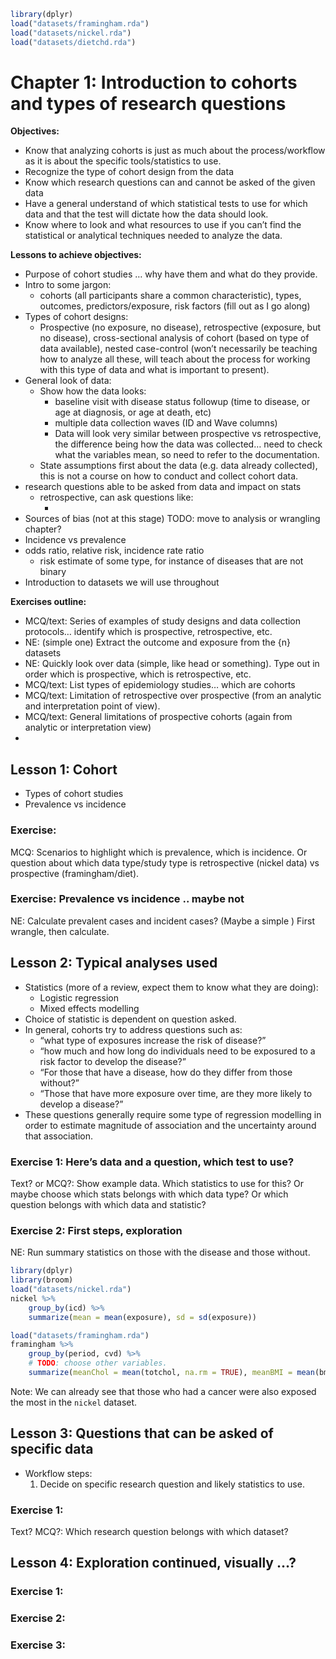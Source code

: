 ```r
library(dplyr)
load("datasets/framingham.rda")
load("datasets/nickel.rda")
load("datasets/dietchd.rda")
```

# Chapter 1: Introduction to cohorts and types of research questions

**Objectives:**

- Know that analyzing cohorts is just as much about the process/workflow as it
is about the specific tools/statistics to use.
- Recognize the type of cohort design from the data
- Know which research questions can and cannot be asked of the given data
- Have a general understand of which statistical tests to use for which data and
that the test will dictate how the data should look.
- Know where to look and what resources to use if you can't find the statistical
or analytical techniques needed to analyze the data.

**Lessons to achieve objectives:**

- Purpose of cohort studies ... why have them and what do they provide.
- Intro to some jargon:
    - cohorts (all participants share a common characteristic), types, outcomes,
    predictors/exposure, risk factors (fill out as I go along)
- Types of cohort designs:
    - Prospective (no exposure, no disease), retrospective (exposure, but no
    disease), cross-sectional analysis of cohort (based on type of data
    available), nested case-control (won't necessarily be teaching how to
    analyze all these, will teach about the process for working with this type
    of data and what is important to present).
- General look of data:
    - Show how the data looks:
        - baseline visit with disease status followup (time to disease, or age
        at diagnosis, or age at death, etc)
        - multiple data collection waves (ID and Wave columns)
        - Data will look very similar between prospective vs retrospective, the
        difference being how the data was collected... need to check what the
        variables mean, so need to refer to the documentation.
    - State assumptions first about the data (e.g. data already collected), this
    is not a course on how to conduct and collect cohort data.
- research questions able to be asked from data and impact on stats
    - retrospective, can ask questions like:
        - 
- Sources of bias (not at this stage) TODO: move to analysis or wrangling chapter?
- Incidence vs prevalence
- odds ratio, relative risk, incidence rate ratio
    - risk estimate of some type, for instance of diseases that are not binary
- Introduction to datasets we will use throughout

**Exercises outline:**

- MCQ/text: Series of examples of study designs and data collection protocols...
identify which is prospective, retrospective, etc.
- NE: (simple one) Extract the outcome and exposure from the {n} datasets
- NE: Quickly look over data (simple, like head or something). Type out in order 
which is prospective, which is retrospective, etc.
- MCQ/text: List types of epidemiology studies... which are cohorts
- MCQ/text: Limitation of retrospective over prospective (from an analytic and
interpretation point of view).
- MCQ/text: General limitations of prospective cohorts (again from analytic or
interpretation view)
- 

## Lesson 1: Cohort
- Types of cohort studies
- Prevalence vs incidence

### Exercise: 
MCQ: Scenarios to highlight which is prevalence, which is incidence.
Or question about which data type/study type is retrospective (nickel data) vs
prospective (framingham/diet).

### Exercise: Prevalence vs incidence .. maybe not
NE: Calculate prevalent cases and incident cases?
(Maybe a simple )
First wrangle, then calculate.

## Lesson 2: Typical analyses used
- Statistics (more of a review, expect them to know what they are doing):
    - Logistic regression
    - Mixed effects modelling
- Choice of statistic is dependent on question asked.
- In general, cohorts try to address questions such as:
    - "what type of exposures increase the risk of disease?"
    - "how much and how long do individuals need to be exposured to a risk factor
    to develop the disease?"
    - "For those that have a disease, how do they differ from those without?"
    - "Those that have more exposure over time, are they more likely to develop a disease?"
- These questions generally require some type of regression modelling in order to
estimate magnitude of association and the uncertainty around that association.

### Exercise 1: Here's data and a question, which test to use?

Text? or MCQ?: Show example data. Which statistics to use for this?
Or maybe choose which stats belongs with which data type? Or which question
belongs with which data and statistic?

### Exercise 2: First steps, exploration
NE: Run summary statistics on those with the disease and those without.

```r
library(dplyr)
library(broom)
load("datasets/nickel.rda")
nickel %>% 
    group_by(icd) %>% 
    summarize(mean = mean(exposure), sd = sd(exposure))

load("datasets/framingham.rda")
framingham %>% 
    group_by(period, cvd) %>% 
    # TODO: choose other variables.
    summarize(meanChol = mean(totchol, na.rm = TRUE), meanBMI = mean(bmi, na.rm = TRUE))
```

Note:
We can already see that those who had a cancer were also exposed the most in the
`nickel` dataset.

## Lesson 3: Questions that can be asked of specific data

- Workflow steps:
    1. Decide on specific research question and likely statistics to use.

### Exercise 1:
Text? MCQ?: Which research question belongs with which dataset?

## Lesson 4: Exploration continued, visually ...?
### Exercise 1:
### Exercise 2:
### Exercise 3:
